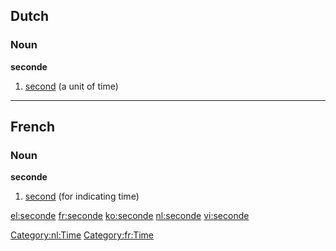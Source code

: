 ==Dutch==
[[Category:nl:Time]]
===Noun===
'''seconde''' {{m}}

#[[second]] (a unit of time)

----

==French==
[[Category:fr:Time]]
===Noun===
'''seconde''' {{f}}

#[[second]] (for indicating time)

[[el:seconde]]
[[fr:seconde]]
[[ko:seconde]]
[[nl:seconde]]
[[vi:seconde]]